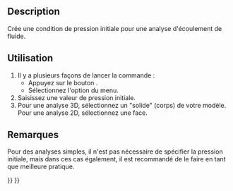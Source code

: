<languages/>

{{Docnav/fr
|[[FEM_ConstraintInitialFlowVelocity/fr|Vitesse initiale d'écoulement]]
|[[FEM_ConstraintFlowVelocity/fr|Vitesse d'écoulement comme condition limite]]
|[[FEM_Workbench/fr|Atelier FEM]]
|IconL=FEM_ConstraintInitialFlowVelocity.svg
|IconR=FEM_ConstraintFlowVelocity.svg
|IconC=Workbench_FEM.svg
}}

{{GuiCommandContainer
|
{{GuiCommand/fr
|Name=FEM ConstraintInitialPressure
|Name/fr=FEM Pression initiale
|MenuLocation=Modèle → Conditions limites de fluide → Condition de pression initiale
|Workbenches=[[FEM_Workbench/fr|FEM]]
|Version=0.21
|SeeAlso=[[FEM_ConstraintInitialFlowVelocity/fr|FEM Vitesse d'écoulement initial]]
}}{{GuiCommandFemInfo/fr
|Solvers=Elmer
}}
}}

==Description==

Crée une condition de pression initiale pour une analyse d'écoulement de fluide.

<span id="Usage"></span>
==Utilisation== 

<div class="mw-translate-fuzzy">
# Il y a plusieurs façons de lancer la commande :
#* Appuyez sur le bouton {{Button|[[Image:FEM_ConstraintInitialPressure.svg|16px]] [[FEM_ConstraintInitialPressure/fr|Condition de pression initiale]]}}.
#* Sélectionnez l'option {{MenuCommand|Modèle → Conditions limites de fluide → [[Image:FEM_ConstraintInitialPressure.svg|16px]] Condition de pression initiale}} du menu.
# Saisissez une valeur de pression initiale.
# Pour une analyse 3D, sélectionnez un "solide" (corps) de votre modèle. Pour une analyse 2D, sélectionnez une face.
</div>

<span id="Notes"></span>
==Remarques== 

Pour des analyses simples, il n'est pas nécessaire de spécifier la pression initiale, mais dans ces cas également, il est recommandé de le faire en tant que meilleure pratique.


{{Docnav/fr
|[[FEM_ConstraintInitialFlowVelocity/fr|Vitesse initiale d'écoulement]]
|[[FEM_ConstraintFlowVelocity/fr|Vitesse d'écoulement comme condition limite]]
|[[FEM_Workbench/fr|Atelier FEM]]
|IconL=FEM_ConstraintInitialFlowVelocity.svg
|IconR=FEM_ConstraintFlowVelocity.svg
|IconC=Workbench_FEM.svg
}}

{{FEM Tools navi{{#translation:}}}}
{{Userdocnavi{{#translation:}}}}